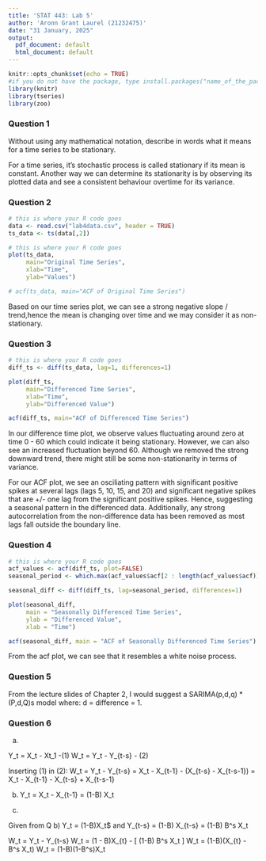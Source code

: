 ```yaml
---
title: 'STAT 443: Lab 5'
author: 'Aronn Grant Laurel (21232475)'
date: "31 January, 2025"
output:
  pdf_document: default
  html_document: default
---
```


```r
knitr::opts_chunk$set(echo = TRUE)
#if you do not have the package, type install.packages("name_of_the_package")
library(knitr)
library(tseries)
library(zoo)
```

### Question 1
Without using any mathematical notation, describe in words what it means for a time series to be stationary. 

For a time series, it's stochastic process is called stationary if its mean is 
constant. Another way we can determine its stationarity is by observing its 
plotted data and see a consistent behaviour overtime for its variance.



### Question 2
```r
# this is where your R code goes
data <- read.csv("lab4data.csv", header = TRUE)
ts_data <- ts(data[,2])
```

```r
# this is where your R code goes
plot(ts_data,
     main="Original Time Series", 
     xlab="Time",
     ylab="Values")

# acf(ts_data, main="ACF of Original Time Series")


```
Based on our time series plot, we can see a strong negative slope / trend,hence 
the mean is changing over time and we may consider it as non-stationary.

### Question 3

```r
# this is where your R code goes
diff_ts <- diff(ts_data, lag=1, differences=1)

plot(diff_ts,
     main="Differenced Time Series", 
     xlab="Time",
     ylab="Differenced Value")

acf(diff_ts, main="ACF of Differenced Time Series")


```
In our difference time plot, we observe values fluctuating around zero at time 0
- 60 which could indicate it being stationary. However, we can also see an
increased fluctuation beyond 60. Although we removed the strong downward trend,
there might still be some non-stationarity in terms of variance.

For our ACF plot, we see an osciliating pattern with significant positive spikes
at several lags (lags 5, 10, 15, and 20) and significant negative spikes that 
are +/- one lag from the significant positive spikes. Hence, suggesting a 
seasonal pattern in the differenced data. Additionally, any strong 
autocorrelation from the non-difference data has been removed as most lags
fall outside the boundary line.

### Question 4
```r
# this is where your R code goes
acf_values <- acf(diff_ts, plot=FALSE)
seasonal_period <- which.max(acf_values$acf[2 : length(acf_values$acf)]) 

seasonal_diff <- diff(diff_ts, lag=seasonal_period, differences=1)

plot(seasonal_diff, 
     main = "Seasonally Differenced Time Series", 
     ylab = "Differenced Value", 
     xlab = "Time")

acf(seasonal_diff, main = "ACF of Seasonally Differenced Time Series")

```
From the acf plot, we can see that it resembles a white noise process.

### Question 5
From the lecture slides of Chapter 2, I would suggest a SARIMA(p,d,q) * (P,d,Q)s
model where: d = difference = 1.
 

### Question 6

(a) 

Y_t = X_t - Xt_1  -(1) 
W_t = Y_t - Y_{t-s} - (2) 

Inserting (1) in (2):
W_t = Y_t - Y_{t-s} 
= X_t - X_{t-1} - (X_{t-s} - X_{t-s-1}) 
 = X_t - X_{t-1} - X_{t-s} + X_{t-s-1} 

(b)
Y_t = X_t - X_{t-1} 
= (1-B) X_t 

(c)

Given from Q b) 
Y_t = (1-B)X_t$ and 
Y_{t-s} = (1-B) X_{t-s} = (1-B) B^s X_t 

W_t = Y_t - Y_{t-s} 
W_t = (1 - B)X_{t} - [ (1-B) B^s X_t ] 
W_t = (1-B)(X_{t} - B^s X_t) 
W_t = (1-B)(1-B^s)X_t 

